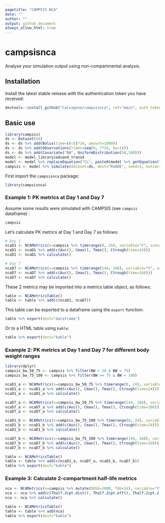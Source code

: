 ```yaml
---
pagetitle: "CAMPSIS NCA"
date: ""
author: ""
output: github_document
always_allow_html: true
---
```


# campsisnca
Analyse your simulation output using non-compartmental analysis.

## Installation
Install the latest stable release with the authentication token you have received:
  
```r
devtools::install_github("Calvagone/campsisnca", ref="main", auth_token="AUTH_TOKEN", force=TRUE)
```

## Basic use

```r
library(campsis)
ds <- Dataset(50)
ds <- ds %>% add(Bolus(time=(0:6)*24, amount=1000))
ds <- ds %>% add(Observations(times=seq(0, 7*24, by=1)))
ds <- ds %>% add(Covariate("BW", UniformDistribution(50,100)))
model <- model_library$advan4_trans4
model <- model %>% replaceEquation("CL", paste0(model %>% getEquation("CL"), "*pow(BW/70, 0.75)"))
campsis <- model %>% simulate(dataset=ds, dest="RxODE", seed=1, outvars="BW")


```

First import the `campsisnca` package:

```r
library(campsisnca)
```

### Example 1: PK metrics at Day 1 and Day 7

Assume some results were simulated with CAMPSIS (see `campsis` dataframe) :

```r
campsis
```

Let's calculate PK metrics at Day 1 and Day 7 as follows:

```r
# Day 1
ncaD1 <- NCAMetrics(x=campsis %>% timerange(0, 24), variable="Y", scenario=c(day="Day 1"))
ncaD1 <- ncaD1 %>% add(c(Auc(), Cmax(), Tmax(), Ctrough(time=24)))
ncaD1 <- ncaD1 %>% calculate()

# Day 7 
ncaD7 <- NCAMetrics(x=campsis %>% timerange(144, 168), variable="Y", scenario=c(day="Day 7"))
ncaD7 <- ncaD7 %>% add(c(Auc(), Cmax(), Tmax(), Ctrough(time=168)))
ncaD7 <- ncaD7 %>% calculate()
```

These 2 metrics may be imported into a metrics table object, as follows:

```r
table <- NCAMetricsTable()  
table <- table %>% add(c(ncaD1, ncaD7))
```

This table can be exported to a dataframe using the `export` function:

```r
table %>% export(dest="dataframe")
```

Or to a HTML table using `kable`:

```r
table %>% export(dest="kable")
```

### Example 2: PK metrics at Day 1 and Day 7 for different body weight ranges

```r
library(dplyr)
campsis_bw_50_75 <- campsis %>% filter(BW > 50 & BW < 75)
campsis_bw_75_100 <- campsis %>% filter(BW >= 75 & BW < 100)

ncaD1_a <- NCAMetrics(x=campsis_bw_50_75 %>% timerange(0, 24), variable="Y", scenario=c(day="Day 1", bw_range="BW range: 50-75"))
ncaD1_a <- ncaD1_a %>% add(c(Auc(), Cmax(), Tmax(), Ctrough(time=24)))
ncaD1_a <- ncaD1_a %>% calculate()

ncaD7_a <- NCAMetrics(x=campsis_bw_50_75 %>% timerange(144, 168), variable="Y", scenario=c(day="Day 7", bw_range="BW range: 50-75"))
ncaD7_a <- ncaD7_a %>% add(c(Auc(), Cmax(), Tmax(), Ctrough(time=168)))
ncaD7_a <- ncaD7_a %>% calculate()

ncaD1_b <- NCAMetrics(x=campsis_bw_75_100 %>% timerange(0, 24), variable="Y", scenario=c(day="Day 1", bw_range="BW range: 75-100"))
ncaD1_b <- ncaD1_b %>% add(c(Auc(), Cmax(), Tmax(), Ctrough(time=24)))
ncaD1_b <- ncaD1_b %>% calculate()

ncaD7_b <- NCAMetrics(x=campsis_bw_75_100 %>% timerange(144, 168), variable="Y", scenario=c(day="Day 7", bw_range="BW range: 75-100"))
ncaD7_b <- ncaD7_b %>% add(c(Auc(), Cmax(), Tmax(), Ctrough(time=168)))
ncaD7_b <- ncaD7_b %>% calculate()

table <- NCAMetricsTable()  
table <- table %>% add(c(ncaD1_a, ncaD7_a, ncaD1_b, ncaD7_b))
table %>% export(dest="kable")
```

### Example 3: Calculate 2-compartment half-life metrics

```r
nca <- NCAMetrics(x=campsis %>% mutate(DOSE=1000, TAU=24), variable="Y", scenario=c(xx="Half-lives"))
nca <- nca %>% add(c(Thalf.2cpt.dist(), Thalf.2cpt.eff(), Thalf.2cpt.z()))
nca <- nca %>% calculate()

table <- NCAMetricsTable()  
table <- table %>% add(nca)
table %>% export(dest="kable")
```